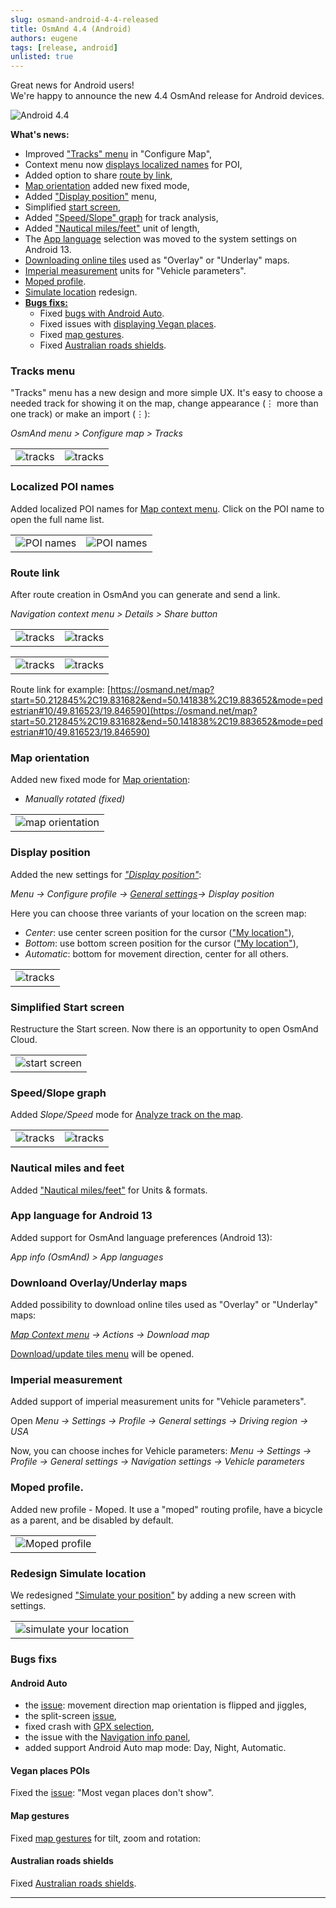 ```yaml
---
slug: osmand-android-4-4-released
title: OsmAnd 4.4 (Android)
authors: eugene
tags: [release, android]
unlisted: true
---
```



Great news for Android users!  
We're happy to announce the new 4.4 OsmAnd release for Android devices. 

![Android 4.4](./android_4_4.png)

<!--truncate-->

**What's news:**

* Improved ["Tracks" menu](#tracks-menu) in "Configure Map",
* Context menu now [displays localized names](#localized-poi-names) for POI,
* Added option to share [route by link](#route-link),
* [Map orientation](#map-orientation) added new fixed mode,
* Added ["Display position"](#display-position) menu,
* Simplified [start screen](#simplified-start-screen),
* Added ["Speed/Slope" graph](#speedslope-graph) for track analysis,
* Added ["Nautical miles/feet"](#nautical-miles-and-feet) unit of length,
* The [App language](#app-language-for-android-13) selection was moved to the system settings on Android 13.
* [Downloading online tiles](#downloand-overlayunderlay-maps) used as "Overlay" or "Underlay" maps.
* [Imperial measurement](#imperial-measurement) units for "Vehicle parameters".
* [Moped profile](#moped-profile).
* [Simulate location](#redesign-simulate-location) redesign.
* [**Bugs fixs:**](#bugs-fixs)
  * Fixed [bugs with Android Auto](#android-auto).
  * Fixed issues with [displaying Vegan places](#vegan-places-pois).
  * Fixed [map gestures](#map-gestures).
  * Fixed [Australian roads shields](#australian-roads-shields).


### Tracks menu

"Tracks" menu has a new design and more simple UX. It's easy to choose a needed track for showing it on the map, change appearance (&#8942; more than one track) or make an import (&#8942;):

_OsmAnd menu > Configure map > Tracks_

<table class="blogimage">
  <tr>
    <td><img src={require('@site/blog/2023-03-01-android-4-4/tracks_menu.png').default} alt="tracks"/></td>
    <td><img src={require('@site/blog/2023-03-01-android-4-4/tracks_menu_1.png').default} alt="tracks"/></td>
    </tr>
</table> 

### Localized POI names

Added localized POI names for [Map context menu](https://osmand.net/docs/user/map/map-context-menu.md#alternative-names). Click on the POI name to open the full name list.

<table class="blogimage">
  <tr>
    <td><img src={require('@site/static/img/map/alternative_names_andr_1.png').default} alt="POI names"/></td>
    <td><img src={require('@site/static/img/map/alternative_names_andr.png').default} alt="POI names"/></td>
    </tr>
</table> 

### Route link

After route creation in OsmAnd you can generate and send a link.

_Navigation context menu > Details > Share button_

<table class="blogimage">
  <tr>
    <td><img src={require('@site/blog/2023-03-01-android-4-4/nav_link.png').default} alt="tracks"/></td>
    <td><img src={require('@site/blog/2023-03-01-android-4-4/nav_link_1.png').default} alt="tracks"/></td>
    </tr>
</table> 


<table class="blogimage">
  <tr>
    <td><img src={require('@site/blog/2023-03-01-android-4-4/nav_link_2.png').default} alt="tracks"/></td>
    <td><img src={require('@site/blog/2023-03-01-android-4-4/nav_link_3.png').default} alt="tracks"/></td>
    </tr>
</table> 

Route link for example:  [https://osmand.net/map?start=50.212845%2C19.831682&end=50.141838%2C19.883652&mode=pedestrian#10/49.816523/19.846590](https://osmand.net/map?start=50.212845%2C19.831682&end=50.141838%2C19.883652&mode=pedestrian#10/49.816523/19.846590)


### Map orientation 

Added new fixed mode for [Map orientation](https://osmand.net/docs/user/map/interact-with-map.md#map-orientation-modes):

- _Manually rotated (fixed)_ 

<table class="blogimage">
  <tr>
    <td><img src={require('@site/blog/2023-03-01-android-4-4/map-orientation.png').default} alt="map orientation"/></td>
    </tr>
</table> 

### Display position

Added the new settings for [_"Display position"_](https://osmand.net/docs/user/map/interact-with-map.md#map-orientation--compass):

_Menu → Configure profile → [General settings](https://osmand.net/docs/user/personal/profiles.md#appearance)→ Display position_

Here you can choose three variants of your location on the screen map:

- _Center_: use center screen position for the cursor (["My location"](https://osmand.net/docs/user/map/interact-with-map.md#my-location--zoom)),
- _Bottom_: use bottom screen position for the cursor (["My location"](https://osmand.net/docs/user/map/interact-with-map.md#my-location--zoom)),
- _Automatic_: bottom for movement direction, center for all others.

<table class="blogimage">
  <tr>
    <td><img src={require('@site/blog/2023-03-01-android-4-4/display_position.png').default} alt="tracks"/></td>
    </tr>
</table> 

### Simplified Start screen

Restructure the Start screen. Now there is an opportunity to open OsmAnd Cloud.

<table class="blogimage">
  <tr>
    <td><img src={require('@site/blog/2023-03-01-android-4-4/start_screen.png').default} alt="start screen"/></td>
    </tr>
</table> 

### Speed/Slope graph

Added _Slope/Speed_ mode for [Analyze track on the map](https://osmand.net/docs/user/map/tracks-on-map.md#analyze-track-on-map).

<table class="blogimage">
  <tr>
    <td><img src={require('@site/blog/2023-03-01-android-4-4/tracks_graph.png').default} alt="tracks"/></td>
    <td><img src={require('@site/blog/2023-03-01-android-4-4/track_graph_1.png').default} alt="tracks"/></td>
    </tr>
</table> 

### Nautical miles and feet

Added ["Nautical miles/feet"](https://osmand.net/docs/user/personal/profiles.md#units--formats) for Units & formats.

### App language for Android 13

Added support for OsmAnd language preferences (Android 13):

_App info (OsmAnd) > App languages_

### Downloand Overlay/Underlay maps

Added possibility to download online tiles used as "Overlay" or "Underlay" maps:

_[Map Context menu](https://osmand.net/docs/user/map/map-context-menu#update--download-online-maps) → Actions → Download map_

[Download/update tiles menu](https://osmand.net/docs/user/map/raster-maps#download--update-tiles) will be opened.

### Imperial measurement

Added support of imperial measurement units for "Vehicle parameters".

Open _Menu → Settings → Profile → General settings → Driving region → USA_

Now, you can choose inches for Vehicle parameters: _Menu → Settings → Profile → General settings → Navigation settings → Vehicle parameters_

### Moped profile.

Added new profile - Moped. It use a "moped" routing profile, have a bicycle as a parent, and be disabled by default.

<table class="blogimage">
  <tr>
    <td><img src={require('@site/blog/2023-03-01-android-4-4/moped.png').default} alt="Moped profile"/></td>
    </tr>
</table> 

### Redesign Simulate location

We redesigned ["Simulate your position"](https://osmand.net/docs/user/plugins/development.md#plugin-settings) by adding a new screen with settings.

<table class="blogimage">
  <tr>
    <td><img src={require('@site/blog/2023-03-01-android-4-4/simulate_location.png').default} alt="simulate your location"/></td>
    </tr>
</table> 

### Bugs fixs

#### Android Auto

- the [issue](https://github.com/osmandapp/OsmAnd/issues/16041): movement direction map orientation is flipped and jiggles,
- the split-screen [issue](https://github.com/osmandapp/OsmAnd/issues/16456),
- fixed crash with [GPX selection](https://github.com/orgs/osmandapp/projects/19/views/4?pane=issue&itemId=18983833),
- the issue with the [Navigation info panel](https://github.com/osmandapp/OsmAnd/pull/16244),
- added support Android Auto map mode: Day, Night, Automatic.

#### Vegan places POIs

Fixed the [issue](https://github.com/osmandapp/OsmAnd/issues/15426): "Most vegan places don't show".

#### Map gestures

Fixed [map gestures](https://github.com/osmandapp/OsmAnd/issues/15931) for tilt, zoom and rotation: 

#### Australian roads shields

Fixed [Australian roads shields](https://github.com/osmandapp/OsmAnd/issues/16568).

_________________________________________________

<LinksSocial/>
<LinksTelegram/>
<AndroidStore/>
